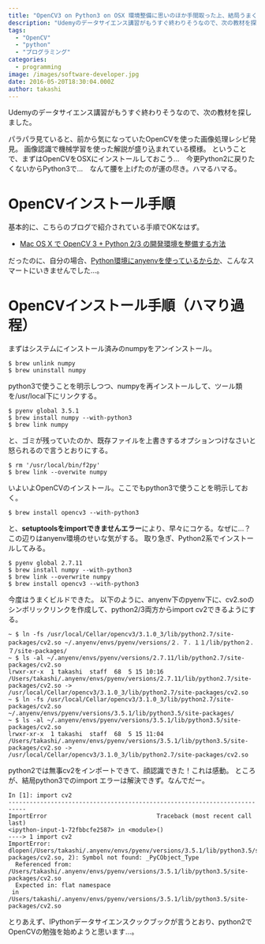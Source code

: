 ```yaml
---
title: "OpenCV3 on Python3 on OSX 環境整備に思いのほか手間取った上、結局うまくいかない件。"
description: "Udemyのデータサイエンス講習がもうすぐ終わりそうなので、次の教材を探しました。パラパラ見ていると、前から気になっていたOpenCVを使った画像処理レシピ発見..."
tags:
  - "OpenCV"
  - "python"
  - "プログラミング"
categories:
  - programming
image: /images/software-developer.jpg
date: 2016-05-20T18:30:04.000Z
author: takashi
---
```



Udemyのデータサイエンス講習がもうすぐ終わりそうなので、次の教材を探しました。

パラパラ見ていると、前から気になっていたOpenCVを使った画像処理レシピ発見。
画像認識で機械学習を使った解説が盛り込まれている模様。
ということで、まずはOpenCVをOSXにインストールしておこう…　今更Python2に戻りたくないからPython3で…　なんて腰を上げたのが運の尽き。ハマるハマる。
<h1>OpenCVインストール手順</h1>
基本的に、こちらのブログで紹介されている手順でOKなはず。
<ul>
<li><a href="https://blog.ymyzk.com/2015/07/os-x-opencv-3-python-2-3/">Mac OS X で OpenCV 3 + Python 2/3 の開発環境を整備する方法</a></li>
</ul>
だったのに、自分の場合、<a href="http://blog.rinka-blossom.com/anyenvhuan-jing-gou-zhu-de%08hamatuta/">Python環境にanyenvを使っているからか</a>、こんなスマートにいきませんでした…。
<h1>OpenCVインストール手順（ハマり過程）</h1>
まずはシステムにインストール済みのnumpyをアンインストール。
<pre><code class="bash">$ brew unlink numpy
$ brew uninstall numpy
</code></pre>
python3で使うことを明示しつつ、numpyを再インストールして、ツール類を/usr/local下にリンクする。
<pre><code class="bash">$ pyenv global 3.5.1
$ brew install numpy --with-python3
$ brew link numpy
</code></pre>
と、ゴミが残っていたのか、既存ファイルを上書きするオプションつけなさいと怒られるので言うとおりにする。
<pre><code class="bash">$ rm '/usr/local/bin/f2py'
$ brew link --overwite numpy
</code></pre>
いよいよOpenCVのインストール。ここでもpython3で使うことを明示しておく。
<pre><code class="bash">$ brew install opencv3 --with-python3
</code></pre>
と、<strong>setuptoolsをimportできませんエラー</strong>により、早々にコケる。なぜに…？
この辺りはanyenv環境のせいな気がする。
取り急ぎ、Python2系でインストールしてみる。
<pre><code class="bash">$ pyenv global 2.7.11
$ brew install numpy --with-python3
$ brew link --overwrite numpy
$ brew install opencv3 --with-python3
</code></pre>
今度はうまくビルドできた。
以下のように、anyenv下のpyenv下に、cv2.soのシンボリックリンクを作成して、python2/3両方からimport cv2できるようにする。
<pre><code class="bash">~ $ ln -fs /usr/local/Cellar/opencv3/3.1.0_3/lib/python2.7/site-packages/cv2.so ~/.anyenv/envs/pyenv/versions/２．７．１１/lib/python２．７/site-packages/
~ $ ls -al ~/.anyenv/envs/pyenv/versions/2.7.11/lib/python2.7/site-packages/cv2.so
lrwxr-xr-x  1 takashi  staff  68  5 15 10:16 /Users/takashi/.anyenv/envs/pyenv/versions/2.7.11/lib/python2.7/site-packages/cv2.so -&gt; /usr/local/Cellar/opencv3/3.1.0_3/lib/python2.7/site-packages/cv2.so
~ $ ln -fs /usr/local/Cellar/opencv3/3.1.0_3/lib/python2.7/site-packages/cv2.so ~/.anyenv/envs/pyenv/versions/3.5.1/lib/python3.5/site-packages/
~ $ ls -al ~/.anyenv/envs/pyenv/versions/3.5.1/lib/python3.5/site-packages/cv2.so
lrwxr-xr-x  1 takashi  staff  68  5 15 11:04 /Users/takashi/.anyenv/envs/pyenv/versions/3.5.1/lib/python3.5/site-packages/cv2.so -&gt; /usr/local/Cellar/opencv3/3.1.0_3/lib/python2.7/site-packages/cv2.so
</code></pre>
python2では無事cv2をインポートできて、顔認識できた！これは感動。
ところが、結局python3でのimport エラーは解決できず。なんでだー。
<pre><code class="python">In [1]: import cv2
---------------------------------------------------------------------------
ImportError                               Traceback (most recent call last)
&lt;ipython-input-1-72fbbcfe2587&gt; in &lt;module&gt;()
----&gt; 1 import cv2
ImportError: dlopen(/Users/takashi/.anyenv/envs/pyenv/versions/3.5.1/lib/python3.5/site-packages/cv2.so, 2): Symbol not found: _PyCObject_Type
  Referenced from: /Users/takashi/.anyenv/envs/pyenv/versions/3.5.1/lib/python3.5/site-packages/cv2.so
  Expected in: flat namespace
 in /Users/takashi/.anyenv/envs/pyenv/versions/3.5.1/lib/python3.5/site-packages/cv2.so
</code></pre>
とりあえず、IPythonデータサイエンスクックブックが言うとおり、python2でOpenCVの勉強を始めようと思います…。